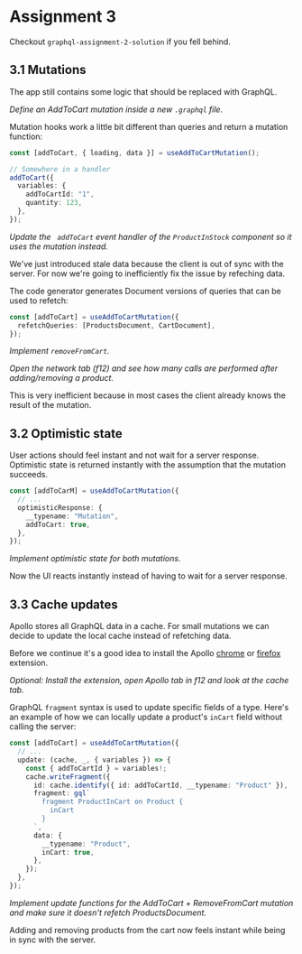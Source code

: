 
<Meta title="Workshop/assignment-3" />

# Assignment 3

Checkout `graphql-assignment-2-solution` if you fell behind.

## 3.1 Mutations

The app still contains some logic that should be replaced with GraphQL.

_Define an AddToCart mutation inside a new `.graphql` file._

Mutation hooks work a little bit different than queries and return a mutation function:

```typescript
const [addToCart, { loading, data }] = useAddToCartMutation();

// Somewhere in a handler
addToCart({
  variables: {
    addToCartId: "1",
    quantity: 123,
  },
});
```

_Update the ` addToCart` event handler of the `ProductInStock` component so it uses the mutation instead._

We've just introduced stale data because the client is out of sync with the server. For now we're
going to inefficiently fix the issue by refeching data.

The code generator generates Document versions of queries that can be used to refetch:

```typescript
const [addToCart] = useAddToCartMutation({
  refetchQueries: [ProductsDocument, CartDocument],
});
```

_Implement `removeFromCart`._

_Open the network tab (f12) and see how many calls are performed after adding/removing a product._

This is very inefficient because in most cases the client already knows the result of the mutation.

## 3.2 Optimistic state

User actions should feel instant and not wait for a server response. Optimistic state is returned instantly with the
assumption that the mutation succeeds.

```typescript
const [addToCarM] = useAddToCartMutation({
  // ...
  optimisticResponse: {
    __typename: "Mutation",
    addToCart: true,
  },
});
```

_Implement optimistic state for both mutations._

Now the UI reacts instantly instead of having to wait for a server response.

## 3.3 Cache updates

Apollo stores all GraphQL data in a cache. For small mutations we can decide to update the local cache instead of refetching data.

Before we continue it's a good idea to install the Apollo [chrome](https://chrome.google.com/webstore/detail/apollo-client-devtools/jdkknkkbebbapilgoeccciglkfbmbnfm)
or [firefox](https://addons.mozilla.org/en-US/firefox/addon/apollo-developer-tools/) extension.

_Optional: Install the extension, open Apollo tab in f12 and look at the cache tab._

GraphQL `fragment` syntax is used to update specific fields of a type. Here's an example of how we can locally update a product's `inCart` field
without calling the server:

```typescript
const [addToCart] = useAddToCartMutation({
  // ...
  update: (cache, _, { variables }) => {
    const { addToCartId } = variables!;
    cache.writeFragment({
      id: cache.identify({ id: addToCartId, __typename: "Product" }),
      fragment: gql`
        fragment ProductInCart on Product {
          inCart
        }
      `,
      data: {
        __typename: "Product",
        inCart: true,
      },
    });
  },
});
```

_Implement update functions for the AddToCart + RemoveFromCart mutation and make sure it doesn't refetch ProductsDocument._

Adding and removing products from the cart now feels instant while being in sync with the server.
